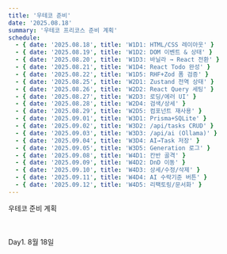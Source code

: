 ---
title: '우테코 준비'
date: '2025.08.18'
summary: '우테코 프리코스 준비 계획'
schedule:
  - { date: '2025.08.18', title: 'W1D1: HTML/CSS 레이아웃' }
  - { date: '2025.08.19', title: 'W1D2: DOM 이벤트 & 상태' }
  - { date: '2025.08.20', title: 'W1D3: 바닐라 → React 전환' }
  - { date: '2025.08.21', title: 'W1D4: React Todo 완성' }
  - { date: '2025.08.22', title: 'W1D5: RHF+Zod 폼 검증' }
  - { date: '2025.08.25', title: 'W2D1: Zustand 전역 상태' }
  - { date: '2025.08.26', title: 'W2D2: React Query 세팅' }
  - { date: '2025.08.27', title: 'W2D3: 로딩/에러 UI' }
  - { date: '2025.08.28', title: 'W2D4: 검색/상세' }
  - { date: '2025.08.29', title: 'W2D5: 컴포넌트 재사용' }
  - { date: '2025.09.01', title: 'W3D1: Prisma+SQLite' }
  - { date: '2025.09.02', title: 'W3D2: /api/tasks CRUD' }
  - { date: '2025.09.03', title: 'W3D3: /api/ai (Ollama)' }
  - { date: '2025.09.04', title: 'W3D4: AI→Task 저장' }
  - { date: '2025.09.05', title: 'W3D5: Generation 로그' }
  - { date: '2025.09.08', title: 'W4D1: 칸반 골격' }
  - { date: '2025.09.09', title: 'W4D2: DnD 이동' }
  - { date: '2025.09.10', title: 'W4D3: 상세/수정/삭제' }
  - { date: '2025.09.11', title: 'W4D4: AI 수락기준 버튼' }
  - { date: '2025.09.12', title: 'W4D5: 리팩토링/문서화' }
---

우테코 준비 계획

<Calendar />

<br />
<br />
Day1. 8월 18일
